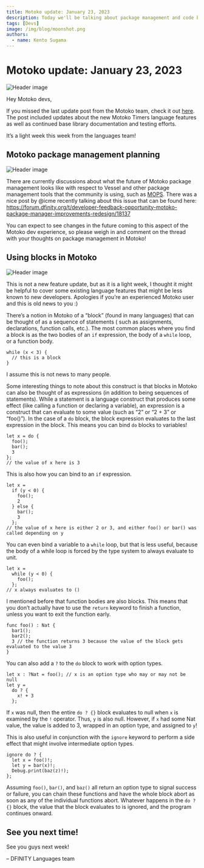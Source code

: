 ```yaml
---
title: Motoko update: January 23, 2023
description: Today we'll be talking about package management and code blocks in Motoko.
tags: [Devs]
image: /img/blog/moonshot.png
authors:
  - name: Kento Sugama
---
```


# Motoko update: January 23, 2023
![Header image](../_assets/moonshot.png)

Hey Motoko devs,

If you missed the last update post from the Motoko team, check it
out [here](https://forum.dfinity.org/t/timers-and-base-library-weekly-motoko-updates/18063). The post included updates
about the new Motoko Timers language features as well as continued base library documentation and testing efforts.

It’s a light week this week from the languages team!

## Motoko package management planning

![Header image](../_assets/motoko-cubed.png)

There are currently discussions about what the future of Motoko package management looks like with respect to Vessel and
other package management tools that the community is using, such as [MOPS](https://mops.one/). There was a nice post by
@icme recently talking about this issue that can be found
here: https://forum.dfinity.org/t/developer-feedback-opportunity-motoko-package-manager-improvements-redesign/18137

You can expect to see changes in the future coming to this aspect of the Motoko dev experience, so please weigh in and
comment on the thread with your thoughts on package management in Motoko!

## Using blocks in Motoko

![Header image](../_assets/code-blocks.png)

This is not a new feature update, but as it is a light week, I thought it might be helpful to cover some existing
language features that might be less known to new developers. Apologies if you’re an experienced Motoko user and this is
old news to you :)

There’s a notion in Motoko of a “block” (found in many languages) that can be thought of as a sequence of statements (
such as assignments, declarations, function calls, etc.). The most common places where you find a block is as the two
bodies of an `if` expression, the body of a `while` loop, or a function body.

```
while (x < 3) {
  // this is a block
}
```

I assume this is not news to many people.

Some interesting things to note about this construct is that blocks in Motoko can also be thought of as expressions (in
addition to being sequences of statements). While a statement is a language construct that produces some effect (like
calling a function or declaring a variable), an expression is a construct that can evaluate to some value (such as “2”
or “2 + 3” or “foo()”). In the case of a `do` block, the block expression evaluates to the last expression in the block.
This means you can bind `do` blocks to variables!

```
let x = do {
  foo();
  bar();
  3
};
// the value of x here is 3
```

This is also how you can bind to an `if` expression.

```
let x = 
  if (y < 0) {
    foo();
    2
  } else {
    bar();
    3
  };
// the value of x here is either 2 or 3, and either foo() or bar() was called depending on y
```

You can even bind a variable to a `while` loop, but that is less useful, because the body of a while loop is forced by
the type system to always evaluate to unit.

```
let x = 
  while (y < 0) {
    foo();
  };
// x always evaluates to ()
```

I mentioned before that function bodies are also blocks. This means that you don’t actually have to use the `return`
keyword to finish a function, unless you want to exit the function early.

```
func foo() : Nat {
  bar1();
  bar2();
  3 // the function returns 3 because the value of the block gets evaluated to the value 3
}
```

You can also add a `?` to the `do` block to work with option types.

```
let x : ?Nat = foo(); // x is an option type who may or may not be null
let y = 
  do ? {
    x! + 3
  };
```

If `x` was null, then the entire `do ? {}` block evaluates to null when `x` is examined by the `!` operator. Thus, `y`
is also null. However, if `x` had some Nat value, the value is added to 3, wrapped in an option type, and assigned
to `y`!

This is also useful in conjunction with the `ignore` keyword to perform a side effect that might involve intermediate
option types.

```
ignore do ? {
  let x = foo()!;
  let y = bar(x)!;
  Debug.print(baz(z)!);
};
```

Assuming `foo()`, `bar()`, and `baz()` all return an option type to signal success or failure, you can chain these
functions and have the whole block abort as soon as any of the individual functions abort. Whatever happens in
the `do ? {}` block, the value that the block evaluates to is ignored, and the program continues onward.

## See you next time!

See you guys next week!

– DFINITY Languages team
